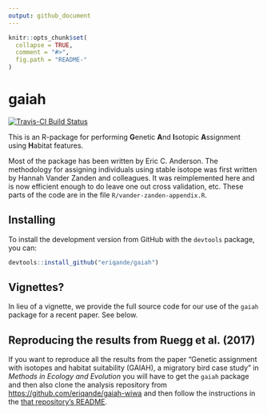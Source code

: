 ```yaml
---
output: github_document
---
```


<!-- README.md is generated from README.Rmd. Please edit that file -->

```r
knitr::opts_chunk$set(
  collapse = TRUE,
  comment = "#>",
  fig.path = "README-"
)
```


# gaiah

[![Travis-CI Build Status](https://travis-ci.org/eriqande/gaiah.svg?branch=master)](https://travis-ci.org/eriqande/gaiah)

This is an R-package for performing **G**enetic **A**nd **I**sotopic **A**ssignment using **H**abitat features.

Most of the package has been written by Eric C. Anderson.  The methodology for assigning individuals using stable isotope was first written by Hannah Vander Zanden and colleagues.  It was reimplemented here and is now efficient enough to do leave one out cross validation, etc.  These parts of the code are in the file `R/vander-zanden-appendix.R`.  

## Installing

To install the development version from GitHub with the `devtools` package, you can:
```r
devtools::install_github("eriqande/gaiah")
```

## Vignettes?
In lieu of a vignette, we provide the full source code for our use of the 
`gaiah` package for a recent paper. See below.

## Reproducing the results from Ruegg et al. (2017)

If you want to reproduce all the results from the paper "Genetic assignment
with isotopes and habitat suitability (GAIAH), a migratory bird case study"
in _Methods in Ecology and Evolution_ you will have to get the `gaiah` package
and then also clone the analysis repository from
[https://github.com/eriqande/gaiah-wiwa](https://github.com/eriqande/gaiah-wiwa)
and then follow the instructions in the [that repository's README](https://github.com/eriqande/gaiah-wiwa/blob/master/README.md).
